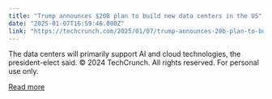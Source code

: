 ```yaml
---
title: "Trump announces $20B plan to build new data centers in the US"
date: "2025-01-07T16:59:46.000Z"
link: "https://techcrunch.com/2025/01/07/trump-announces-20b-plan-to-build-new-data-centers-in-the-us/"
---
```


The data centers will primarily support AI and cloud technologies, the president-elect said.
© 2024 TechCrunch. All rights reserved. For personal use only.


[Read more](https://techcrunch.com/2025/01/07/trump-announces-20b-plan-to-build-new-data-centers-in-the-us/)
